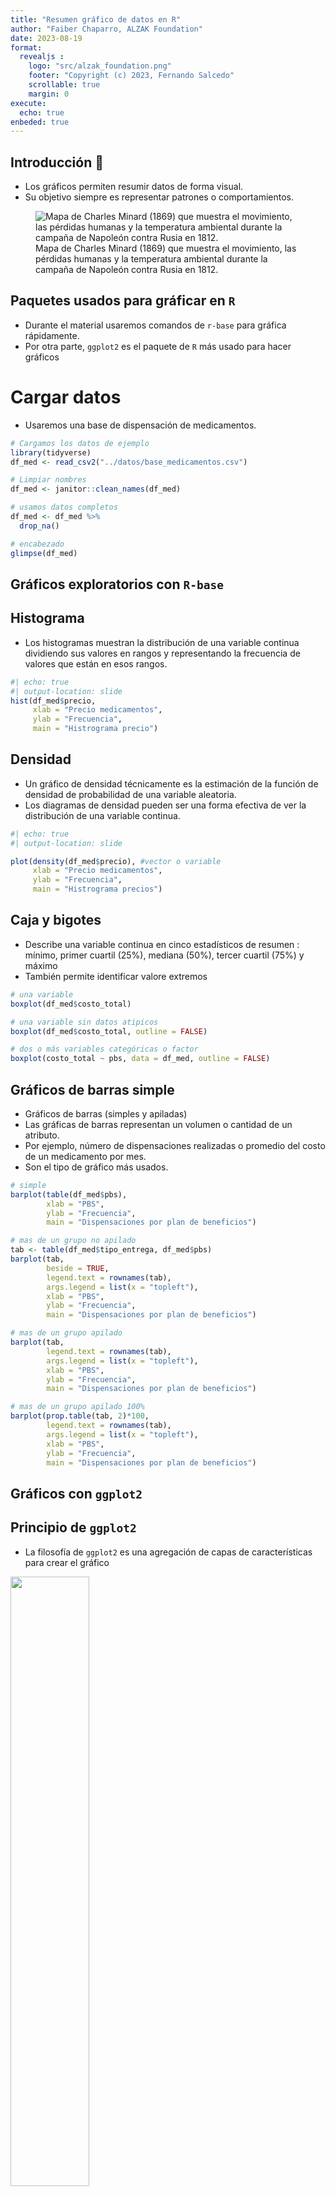```yaml
---
title: "Resumen gráfico de datos en R"
author: "Faiber Chaparro, ALZAK Foundation"
date: 2023-08-19
format: 
  revealjs :
    logo: "src/alzak_foundation.png"
    footer: "Copyright (c) 2023, Fernando Salcedo"
    scrollable: true
    margin: 0
execute:
  echo: true
enbeded: true
---
```


## Introducción 🥽

- Los gráficos permiten resumir datos de forma visual.
- Su objetivo siempre es representar patrones o comportamientos.

![Mapa de Charles Minard (1869) que muestra el movimiento, las pérdidas humanas y la temperatura ambiental durante la campaña de Napoleón contra Rusia en 1812.](https://upload.wikimedia.org/wikipedia/commons/2/29/Minard.png)

## Paquetes usados para gráficar en `R`

- Durante el material usaremos comandos de `r-base` para gráfica rápidamente.
- Por otra parte, `ggplot2` es el paquete de `R` más usado para hacer gráficos 

# Cargar datos

- Usaremos una base de dispensación de medicamentos.

```r
# Cargamos los datos de ejemplo
library(tidyverse)
df_med <- read_csv2("../datos/base_medicamentos.csv")

# Limpiar nombres
df_med <- janitor::clean_names(df_med)

# usamos datos completos
df_med <- df_med %>% 
  drop_na()

# encabezado
glimpse(df_med)

```

## Gráficos exploratorios con `R-base` {background-color="#b2d8d8"}

## Histograma

- Los histogramas muestran la distribución de una variable continua dividiendo sus valores en rangos y representando la frecuencia de valores que están en esos rangos.

```r
#| echo: true
#| output-location: slide
hist(df_med$precio, 
     xlab = "Precio medicamentos", 
     ylab = "Frecuencia", 
     main = "Histrograma precio")

```

## Densidad

- Un gráfico de densidad técnicamente es la estimación de la función de densidad de probabilidad de una variable aleatoria. 
- Los diagramas de densidad pueden ser una forma efectiva de ver la distribución de una variable continua. 

```r
#| echo: true
#| output-location: slide

plot(density(df_med$precio), #vector o variable
     xlab = "Precio medicamentos", 
     ylab = "Frecuencia", 
     main = "Histrograma precios")

```

## Caja y bigotes

- Describe una variable continua en cinco estadísticos de resumen : mínimo, primer cuartil (25%), mediana (50%), tercer cuartil (75%) y máximo
- También permite identificar valore extremos

```r

# una variable
boxplot(df_med$costo_total)

# una variable sin datos atipicos
boxplot(df_med$costo_total, outline = FALSE)

# dos o más variables categóricas o factor
boxplot(costo_total ~ pbs, data = df_med, outline = FALSE)

```

## Gráficos de barras simple

- Gráficos de barras (simples y apiladas)
- Las gráficas de barras representan un volumen o cantidad de un atributo. 
- Por ejemplo, número de dispensaciones realizadas o promedio del costo de un medicamento por mes.
- Son el tipo de gráfico más usados.

```r
# simple
barplot(table(df_med$pbs), 
        xlab = "PBS",
        ylab = "Frecuencia", 
        main = "Dispensaciones por plan de beneficios")

# mas de un grupo no apilado
tab <- table(df_med$tipo_entrega, df_med$pbs)
barplot(tab, 
        beside = TRUE,
        legend.text = rownames(tab),
        args.legend = list(x = "topleft"),
        xlab = "PBS",
        ylab = "Frecuencia", 
        main = "Dispensaciones por plan de beneficios")

# mas de un grupo apilado
barplot(tab,
        legend.text = rownames(tab),
        args.legend = list(x = "topleft"),
        xlab = "PBS",
        ylab = "Frecuencia", 
        main = "Dispensaciones por plan de beneficios")

# mas de un grupo apilado 100%
barplot(prop.table(tab, 2)*100,
        legend.text = rownames(tab),
        args.legend = list(x = "topleft"),
        xlab = "PBS",
        ylab = "Frecuencia", 
        main = "Dispensaciones por plan de beneficios")

```

## Gráficos con `ggplot2` {background-color="#b2d8d8"}

## Principio de `ggplot2`

- La filosofía de `ggplot2` es una agregación de capas de características para crear el gráfico

![](src/ggplot_concepto.png){width=50%}

## Esquema de cómo funciona `ggplot()`
  
![Kieran Healy. Data Visualization A practical introduction. 
](src/ch-03-ggplot-flow-vertical.png){width=50%}


## Gráfico de barras `geom_col()` y `geom_bar()`

- Lo usamos para representar volúmenes o cantidad
- Realicemos un gráfico con `geom_bar()` siguiendo el esquema paso a paso de cómo funciona `ggplot()`, 

```r
#| echo: true
#| output-location: slide

# libreria ggplor2 hace parte de tidyverse
library(ggplot2)

ggplot(data = df_med, mapping = aes(x = pbs)) + # Paso 1 : Define tus variables (mapping)
  geom_bar() + # Paso 2 : Define el tipo de gráfico (geom)
  labs(x = "PBS", # Paso 3 : Define etiquetas para ejes y titulos
       y = "Frecuencia",
       title = "Dispensaciones de medicamentos por plan de beneficios") +
  theme_minimal() # Paso 4 opcional : definir un tema

```

## Usando `fill` para agregar grupos en `geom_bar()`

- Usamos la opción `fill` para señalar usando colores grupos en el gráficos de barras.

```r
#| echo: true
#| output-location: slide

ggplot(df_med, aes(x = pbs, fill = tipo_entrega)) + # Usamos fill para agregar grupos
  geom_bar() +
  labs(x = "PBS",
       y = "Frecuencia",
       title = "Dispensaciones medicamentos por plan de beneficios",
       fill = "Tipo de entrega") +
  theme_bw()

```

## Usando `fill` para grupos no apilados en `geom_bar()`

- Usando la opción `dodge` en `geom_bar()`

```r
#| echo: true
#| output-location: slide

# mas de un grupo apilado 
ggplot(data = na.omit(df_med),
       mapping = aes(x = pbs, fill = tipo_entrega)) +
  geom_bar(position = "dodge") +
  labs(x = "PBS",
       y = "Frecuencia",
       title = "Dispensaciones por plan de beneficios",
       fill = "Tipo de entrega") +
  theme_bw()

```

## Apilar los grupos al 100% con `geom_bar()`

- Para ello, usamos la opción `fill` dentro de `geom_bar()`

```r
#| echo: true
#| output-location: slide

# mas de un grupo apilado 100%
ggplot(df_med, aes(x = pbs, fill = tipo_entrega)) +
  geom_bar(position = "fill") +
  labs(x = "PBS",
       y = "Frecuencia",
       title = "Dispensaciones por plan de beneficios", 
       fill = "Tipo de entrega") + 
  theme_bw()
 
```

## Etiquetas de datos con `geom_text()`

- `geom_text()` permite agregar etiquetas de datos a las gráficas

```r

# definir los datos y las graficar 
ggplot(data = df_med, mapping = aes(x = pbs)) +
  geom_bar() +
  # Agregar etiquetas 
  geom_text(aes(label = after_stat(count)), stat = "count", vjust = 0)  +
  labs(x = "PBS",
         y = "Frecuencia",
         title = "Dispensaciones por plan de beneficios") +
  theme_bw()

```

- Agregar etiquetas por grupos

```r

# mas de un grupo no apilado

ggplot(
  data = df_med,
  mapping = aes(x = pbs,
                fill = tipo_entrega)) +
  geom_bar(position = "dodge") +
  geom_text(aes(label = after_stat(count)),
            stat = "count",
            position = position_dodge(0.9),
            vjust = 0)  +
  labs(x = "PBS",
       y = "Frecuencia",
       title = "Dispensaciones por plan de beneficios",
       fill = "Tipo de entrega") +
  theme_bw()
```

- Agregar etiquetas por grupos apilados al 100%


```r

# mas de un grupo apilado 100%
ggplot(df_med, aes(x = pbs, fill = tipo_entrega)) +
  geom_bar(position = "fill") +
  geom_text(
    aes(
      # etiqueta de datos en formato porcentual
      label = scales::percent(after_stat(count)/sum(after_stat(count)))
      ),
    stat = "count", 
    # posición de la etiqueta en el centro de cada grupo
    position = position_fill(vjust = 0.5)) +
  labs(x = "PBS",
       y = "Frecuencia",
       title = "Dispensaciones por plan de beneficios", 
       fill = "Tipo de entrega") + 
  theme_bw()
 
```

## Personalizar colores en `fill`

- Podemos personalizar los colores de los grupos usando `scales_fill_manula()`
- Los colores en R tienen nombres clave como `red` o `blue`
- También podemos usar códigos de colores como `#5DC3DA`

```r
#| echo: true
#| output-location: slide

ggplot(df_med, aes(x = pbs, fill = tipo_entrega)) +
  geom_bar(position = "fill") +
  geom_text(aes(label = scales::percent(after_stat(count)/sum(after_stat(count)))),
    stat = "count", 
    position = position_fill(vjust = 0.5)) +
  # colores de los grupos 
  scale_fill_manual(values = c("darkgreen", "#5DC3DA")) +
  labs(x = "PBS",
       y = "Frecuencia",
       title = "Dispensaciones por plan de beneficios", 
       fill = "Tipo de entrega") + 
  theme_bw()
 
```

## Usando `facets` para estratificar gráficos

- El comando `facet_wrap()` permite crear mini gráficos por grupos en un solo gráfico
- El comando `facet_grid()` permite crear una matriz de gráficos

```r
#| echo: true
#| output-location: slide

ggplot(data = df_med,
       mapping = aes(x = pbs, fill = tipo_entrega)) +
  geom_bar(position = "fill") +
  geom_text(aes(label = scales::percent(after_stat(count)/sum(after_stat(count)), accuracy = 0.1)),
            stat = "count",
            position = position_fill(vjust = 0.5)) +
  scale_fill_manual(values = c("#54504F", "#5DC3DA")) +
  labs(x = "PBS",
       y = "Frecuencia",
       title = "Dispensaciones por plan de beneficios",
       fill = "Tipo de entrega") +
  theme_bw() +
  # dividir el gráfico por grupos
  facet_wrap(~cronico)

```


## Gráfico de linea usando `geom_line()` y `geom_point()`

- Un gráfico de línea se usa para mostrar evolución o cambio
- Vamos a crear un gráfico de líneas de las dispensaciones por mes
- Usamos `geom_line()` combinado con `geom_point()` para hacer gráficos de líneas

```r
#| echo: true
#| output-location: slide

# creamos las variables
df_disp <- df_med %>% 
  mutate(
    fecha_entrega = dmy(fecha_entrega),
    mes_disp = floor_date(fecha_entrega, "month")
  ) %>% 
  count(mes_disp)

ggplot(df_disp, aes(x = mes_disp, y = n)) +
  geom_line(color = "tomato") +
  geom_point(color = "tomato") +
  geom_text(aes(label = n, y = n + 5), vjust = 0, nudge_y = 0.5) +
  scale_x_date(date_breaks = "months", date_labels = "%m/%Y") +
  labs(
    x = "Mes de dispensación",
    y = "Cantidad"
  ) +
  theme_bw()

```


## Gráfico de linea usando `geom_line()`,  `geom_point()` y `facet_wrap()`

- Usando  `facet_wrap()` podemos crear mini gráficos de líneas

```r
#| echo: true
#| output-location: slide

# creamos las variables
df_disp <- df_med %>% 
  mutate(
    fecha_entrega = dmy(fecha_entrega),
    mes_disp = floor_date(fecha_entrega, "month")
  ) %>% 
  filter(departamento != "0") %>% 
  count(departamento, mes_disp)

ggplot(df_disp, aes(x = mes_disp, y = n)) +
  geom_line(color = "tomato") +
  geom_point(color = "tomato") +
  geom_text(aes(label = n, y = n), vjust = 0, nudge_y = 0.5) +
  scale_x_date(date_breaks = "months", date_labels = "%m/%Y") +
  labs(
    x = "Mes de dispensación",
    y = "Cantidad"
  ) +
  facet_wrap(~departamento, scales = "free_y") +
  theme_bw() +
  theme(axis.text.x = element_text(angle = 90))

```



